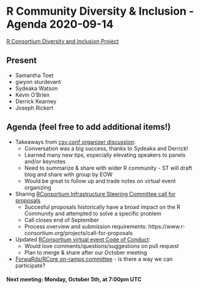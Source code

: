 # R Community Diversity & Inclusion - Agenda 2020-09-14

[R Consortium Diversity and Inclusion Project](https://www.r-consortium.org/projects/r-community-diversity-and-inclusion)

## Present

- Samantha Toet
- gwynn sturdevant
- Sydeaka Watson
- Kevin O’Brien
- Derrick Kearney
- Joseph Rickert

## Agenda (feel free to add additional items!)

- Takeaways from [csv,conf organizer discussion](https://github.com/RConsortium/RCDI-WG/commit/81f84fee3372d7828046dedde5a17fd901249691):
  - Conversation was a big success, thanks to Sydeaka and Derrick!
  - Learned many new tips, especially elevating speakers to panels and/or keynotes
  - Need to summarize & share with wider R community - ST will draft blog and share with group by EOW
  - Would be great to follow up and trade notes on virtual event organizing 
- Sharing [RConsortium Infrastructure Steering Committee call for proposals](https://www.r-consortium.org/blog/2020/09/01/september-2020-isc-call-for-proposals-now-open)
  - Succesful proposals historically have a broad impact on the R Community and attempted to solve a specific problem 
  - Call closes end of September
  - Process overview and submission requirements: https://www.r-consortium.org/projects/call-for-proposals
- Updated [RConsortium virtual event Code of Conduct](https://github.com/RConsortium/RCDI-WG/pull/26):
  - Would love comments/questions/suggestions on pull request
  - Plan to merge & share after our October meeting
- [ForwaRds/RCore on-ramps committee](https://github.com/forwards/rcontribution) - is there a way we can participate? 

#### Next meeting: Monday, October 5th, at 7:00pm UTC 


